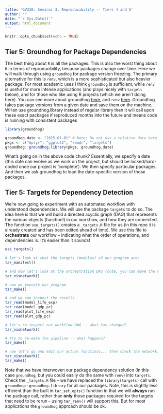 ```yaml
---
title: 'GV330: Seminar 3, Reproducibility -- Tiers 4 and 5'
author: ""
date: "`r Sys.Date()`"
output: html_document
---
```


```r
knitr::opts_chunk$set(echo = TRUE)
```

## Tier 5: Groundhog for Package Dependencies

The best thing about `R` is all the packages. This is also the worst thing about `R` in terms of reproducibility, because packages change over time. Here we will walk through using `groundhog` for package version freezing. The primary alternative for this is `renv`, which is a more sophisticated but also heavier package. For most academic uses I think `groundhog` is sufficient, while `renv` is useful for more intense applications (and plays nicely with `targets` below), and for those who like using R projects (which we aren't doing here). You can see more about groundhog [here](https://groundhogr.com/), and `renv` [here](https://rstudio.github.io/renv/articles/renv.html). Groundhog takes package versions from a given date and save them on the machine. WHen use groundhog.library instead of regular library then it will call upon these exact packages if reproduced months into the future and means code is running with consistent packages

```r

library(groundhog)

groundhog.date <- "2025-01-01" # Note: Do not use a relative date here, e.g. `Sys.Date()-7`!!! Set an explicit date otherwise you undermine the entire goal of groundhog!
pkgs <- c("dplyr", "ggplot2", "readr", "targets")
groundhog::groundhog.library(pkgs, groundhog.date)

```

What's going on in the above code chunk? Essentially, we specify a date (this date can evolve as we work on the project, but should be locked/hard-coded once our project is 'complete'). We then specify particular packages. And then we ask groundhog to load the date-specific version of those packages. 

## Tier 5: Targets for Dependency Detection

We're now going to experiment with an automated workflow with understood dependencies. We will use the package `targets` to do so. The idea here is that we will build a directed acyclic graph (DAG) that represents the various objects (function!) in our workflow, and how they are connected. The function `use_targets()` creates a `_targets.R` file for us (in this repo it is already created and has been edited ahead of time). We use this file to **orchestrate** our workflow -- indicating what the order of operations, and dependencies is. It's easier than it sounds!

```r
use_targets()

# let's look at what the targets (modules) of our program are:
tar_manifest()

# and now let's look at the orchestration DAG (note, you can move the nodes around and zoom in/out):
tar_visnetwork() 

# now we execute our program
tar_make()

# and we can inspect the results
tar_read(model_life_exp)
tar_read(model_gdp_pc)
tar_read(plot_life_exp)
tar_read(plot_gdp_pc)

# let's re-inspect our workflow DAG -- what has changed? 
tar_visnetwork()

# try to re-make the pipeline -- what happens? 
tar_make()

# now let's go and edit our actual functions... then check the network... then re-run -- what happens? 
tar_visnetwork()
tar_make()
```

Note that we have interwoven our package dependency solution (in this case `groundhog`, but you could easily do the same with `renv`) into `targets`. Check the `_targets.R` file -- we have replaced the `library(targets)` call with `groundhog::groundhog.library` for all our packages. Note, this is slightly less efficient than the built in `tar_set_opts()` function in that we will **always** run the package call, rather than **only** those packages required for the targets that need to be rerun -- using `tar_renv()` will support this. But for most applications the `groundhog` approach should be ok.




